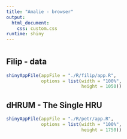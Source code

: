 ```yaml
---
title: "Amalie - browser"
output: 
  html_document:
    css: custom.css
runtime: shiny
---
```


# {.tabset}
## Filip - data

```r
shinyAppFile(appFile = "./R/filip/app.R",
             options = list(width = "100%",
                            height = 1050))
```

## dHRUM - The Single HRU 

```r
shinyAppFile(appFile = "./R/petr/app.R",
             options = list(width = "100%",
                            height = 1750))
```

<!-- ## dHRUM - HRU jednotka -->

<!-- ```{r eleni, echo = FALSE, message = FALSE, warning = FALSE} -->
<!-- shinyAppFile(appFile = "./R/eleni/app.R", -->
<!--              options = list(width = "100%", -->
<!--                             height = 1000)) -->
<!-- ``` -->


